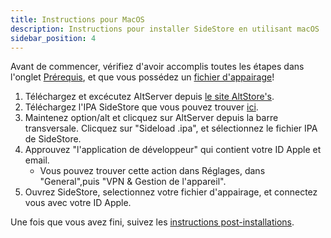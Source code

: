 ```yaml
---
title: Instructions pour MacOS
description: Instructions pour installer SideStore en utilisant macOS
sidebar_position: 4
---
```


Avant de commencer, vérifiez d'avoir accomplis toutes les étapes dans l'onglet [Prérequis](prerequisites), et que vous possédez un [fichier d'appairage](pairing-file)!

1. Téléchargez et excécutez AltServer depuis [le site AltStore's](https://altstore.io/).
2. Téléchargez l'IPA SideStore que vous pouvez trouver [ici](https://github.com/sidestore/sidestore/releases/latest/download/sidestore.ipa).
3. Maintenez option/alt et clicquez sur AltServer depuis la barre transversale. Clicquez sur "Sideload .ipa", et sélectionnez le fichier IPA de SideStore.
4. Approuvez "l'application de développeur" qui contient votre ID Apple et email.
    * Vous pouvez trouver cette action dans Réglages, dans "General",puis "VPN & Gestion de l'appareil".
5. Ouvrez SideStore, selectionnez votre fichier d'appairage, et connectez vous avec votre ID Apple.

Une fois que vous avez fini, suivez les [instructions post-installations](post-install).
